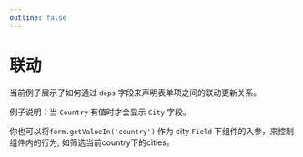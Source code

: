 ```yaml
---
outline: false
---
```



# 联动


当前例子展示了如何通过 `deps` 字段来声明表单项之间的联动更新关系。

例子说明：当 `Country` 有值时才会显示 `City` 字段。

你也可以将`form.getValueIn('country')` 作为 city `Field` 下组件的入参，来控制组件内的行为, 如筛选当前country下的cities。

<NodeFormDynamicPreview />
